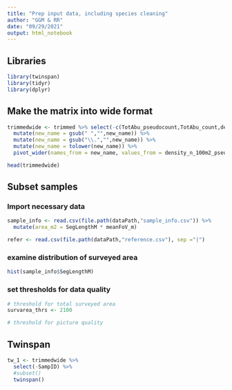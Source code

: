 ```yaml
---
title: "Prep input data, including species cleaning"
author: "GGM & RR"
date: "09/29/2021"
output: html_notebook
---
```


## Libraries
```r
library(twinspan)
library(tidyr)
library(dplyr)
```


## Make the matrix into wide format
```r
trimmedwide <- trimmed %>% select(-c(TotAbu_pseudocount,TotAbu_count,density_n_100m2_count,clean_taxonomy)) %>%
  mutate(new_name = gsub(" ","",new_name)) %>%
  mutate(new_name = gsub("\\.","",new_name)) %>%
  mutate(new_name = tolower(new_name)) %>%
  pivot_wider(names_from = new_name, values_from = density_n_100m2_pseudocount, values_fill = 0, values_fn = sum)

head(trimmedwide)
```
## Subset samples
### Import necessary data
```r
sample_info <- read.csv(file.path(dataPath,"sample_info.csv")) %>%
  mutate(area_m2 = SegLengthM * meanFoV_m)

refer <- read.csv(file.path(dataPath,"reference.csv"), sep ="|")
```

### examine distribution of surveyed area
```r
hist(sample_info$SegLengthM)
```

### set thresholds for data quality
```r
# threshold for total surveyed area
survarea_thrs <- 2100

# threshold for picture quality
```

## Twinspan
```r
tw_1 <- trimmedwide %>%
  select(-SampID) %>%
  #subset()
  twinspan()
```

